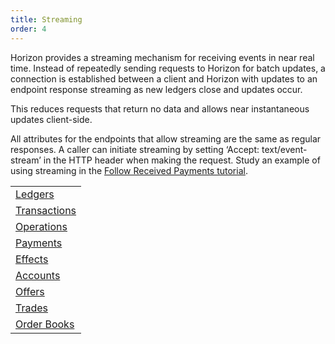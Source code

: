 ```yaml
---
title: Streaming
order: 4
---
```



Horizon provides a streaming mechanism for receiving events in near real time.
Instead of repeatedly sending requests to Horizon for batch updates, a
connection is established between a client and Horizon with updates to an
endpoint response streaming as new ledgers close and updates occur.

This reduces requests that return no data and allows near instantaneous updates
client-side.

All attributes for the endpoints that allow streaming are the same as regular
responses. A caller can initiate streaming by setting ‘Accept:
text/event-stream’ in the HTTP header when making the request. Study an example
of using streaming in the
[Follow Received Payments tutorial](../../tutorials/follow-received-payments.mdx).

<MethodTable title="Endpoints with Streaming">

|                                                         |
| ------------------------------------------------------- |
| [Ledgers](../resources/ledgers/overview.mdx)            |
| [Transactions](../resources/transactions/overview.mdx)  |
| [Operations](../resources/operations/overview.mdx)      |
| [Payments](../resources/operations/payments.mdx)        |
| [Effects](../resources/effects/overview.mdx)            |
| [Accounts](../resources/accounts/overview.mdx)          |
| [Offers](../resources/offers/overview.mdx)              |
| [Trades](../resources/trades/overview.mdx)              |
| [Order Books](../aggregations/order-books/overview.mdx) |

</MethodTable>
